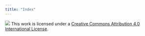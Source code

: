 ```yaml
---
title: "Index"
---
```


<!-- Add information that will apepar on the landing page -->

![](https://i.creativecommons.org/l/by/4.0/88x31.png) This work is licensed
under a [Creative Commons Attribution 4.0 International License](https://creativecommons.org/licenses/by/4.0/).
